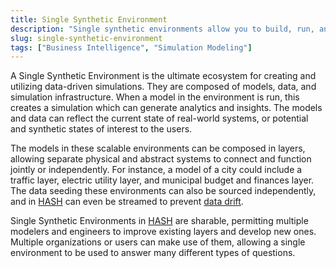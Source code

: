 ```yaml
---
title: Single Synthetic Environment
description: "Single synthetic environments allow you to build, run, and analyze data-driven models and simulations."
slug: single-synthetic-environment
tags: ["Business Intelligence", "Simulation Modeling"]
---
```


A Single Synthetic Environment is the ultimate ecosystem for creating and utilizing data-driven simulations. They are composed of models, data, and simulation infrastructure. When a model in the environment is run, this creates a simulation which can generate analytics and insights. The models and data can reflect the current state of real-world systems, or potential and synthetic states of interest to the users.

The models in these scalable environments can be composed in layers, allowing separate physical and abstract systems to connect and function jointly or independently. For instance, a model of a city could include a traffic layer, electric utility layer, and municipal budget and finances layer. The data seeding these environments can also be sourced independently, and in [HASH](/platform) can even be streamed to prevent [data drift](/glossary/data-drift).

Single Synthetic Environments in [HASH](/platform) are sharable, permitting multiple modelers and engineers to improve existing layers and develop new ones. Multiple organizations or users can make use of them, allowing a single environment to be used to answer many different types of questions.
